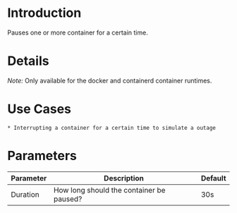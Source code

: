 # Introduction

Pauses one or more container for a certain time.

# Details

_Note:_ Only available for the docker and containerd container runtimes.


# Use Cases

    * Interrupting a container for a certain time to simulate a outage

# Parameters

| Parameter | Description                              | Default |
|-----------|------------------------------------------|---------|
| Duration  | How long should the container be paused? | 30s     |
